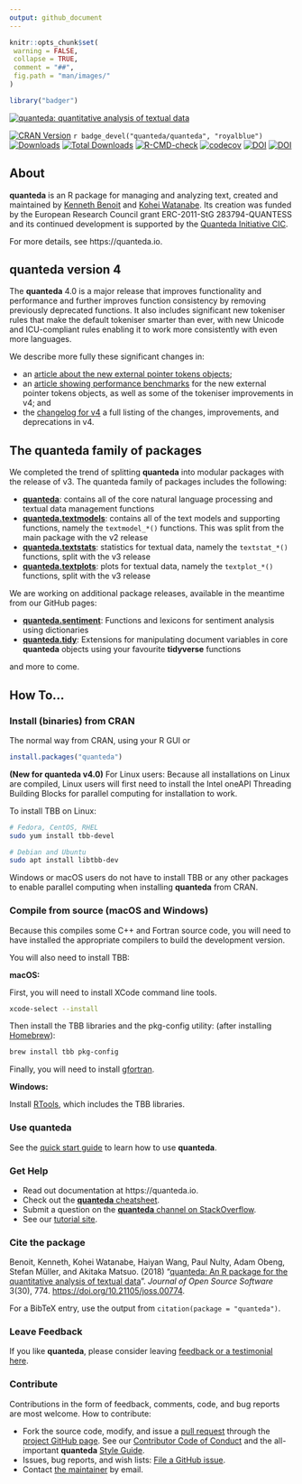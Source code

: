 ```yaml
---
output: github_document
---
```


```r
knitr::opts_chunk$set(
 warning = FALSE,
 collapse = TRUE,
 comment = "##",
 fig.path = "man/images/"
)
```
```r
library("badger")
```

[![quanteda: quantitative analysis of textual data](https://cdn.rawgit.com/quanteda/quanteda/master/images/quanteda_logo.svg)](http://quanteda.io)

<!-- badges: start -->
[![CRAN Version](https://www.r-pkg.org/badges/version/quanteda)](https://CRAN.R-project.org/package=quanteda)
`r badge_devel("quanteda/quanteda", "royalblue")`
[![Downloads](https://cranlogs.r-pkg.org/badges/quanteda)](https://CRAN.R-project.org/package=quanteda)
[![Total Downloads](https://cranlogs.r-pkg.org/badges/grand-total/quanteda?color=orange)](https://CRAN.R-project.org/package=quanteda)
[![R-CMD-check](https://github.com/quanteda/quanteda/actions/workflows/check-standard.yaml/badge.svg)](https://github.com/quanteda/quanteda/actions/workflows/check-standard.yaml)
[![codecov](https://codecov.io/gh/quanteda/quanteda/branch/master/graph/badge.svg)](https://app.codecov.io/gh/quanteda/quanteda) [![DOI](https://zenodo.org/badge/5424649.svg)](https://zenodo.org/badge/latestdoi/5424649)
[![DOI](http://joss.theoj.org/papers/10.21105/joss.00774/status.svg)](https://doi.org/10.21105/joss.00774)
<!-- badges: end -->

## About


**quanteda** is an R package for managing and analyzing text, created and maintained by [Kenneth Benoit](https://kenbenoit.net) and [Kohei Watanabe](https://blog.koheiw.net/). Its creation was funded by the European Research Council grant ERC-2011-StG 283794-QUANTESS and its continued development is supported by the [Quanteda Initiative CIC](https://quanteda.org).

For more details, see https://quanteda.io.

## **quanteda** version 4

The **quanteda** 4.0 is a major release that improves functionality and performance and further improves function consistency by removing previously deprecated functions.  It also includes significant new tokeniser rules that make the default tokeniser smarter than ever, with new Unicode and ICU-compliant rules enabling it to work more consistently with even more languages.

We describe more fully these significant changes in:

- an [article about the new external pointer tokens objects](https://quanteda.io/articles/pkgdown/tokens_xptr.html);
- an [article showing performance benchmarks](https://quanteda.io/articles/pkgdown/benchmarks_xptr.html) for the new external pointer tokens objects, as well as some of the tokeniser improvements in v4; and
- the [changelog for v4](https://github.com/quanteda/quanteda/blob/master/NEWS.md#quanteda-40) a full listing of the changes, improvements, and deprecations in v4.

## The **quanteda** family of packages

We completed the trend of splitting **quanteda** into modular packages with the release of v3. The quanteda family of packages includes the following:

- [**quanteda**](https://github.com/quanteda/quanteda): contains all of the core natural language processing and textual data management functions
- [**quanteda.textmodels**](https://github.com/quanteda/quanteda.textmodels): contains all of the text models and supporting functions, namely the `textmodel_*()` functions. This was split from the main package with the v2 release
- [**quanteda.textstats**](https://github.com/quanteda/quanteda.textstats): statistics for textual data, namely the `textstat_*()` functions, split with the v3 release
- [**quanteda.textplots**](https://github.com/quanteda/quanteda.textplots): plots for textual data, namely the `textplot_*()` functions, split with the v3 release

We are working on additional package releases, available in the meantime from our GitHub pages:

- [**quanteda.sentiment**](https://github.com/quanteda/quanteda.sentiment): Functions and lexicons for sentiment analysis using dictionaries
- [**quanteda.tidy**](https://github.com/quanteda/quanteda.tidy): Extensions for manipulating document variables in core **quanteda** objects using your favourite **tidyverse** functions

and more to come.

## How To...

### Install (binaries) from CRAN

The normal way from CRAN, using your R GUI or 
```r
install.packages("quanteda") 
```

**(New for quanteda v4.0)** For Linux users: Because all installations on Linux are compiled, Linux users will first need to install the Intel oneAPI Threading Building Blocks for parallel computing for installation to work.

To install TBB on Linux:

```bash
# Fedora, CentOS, RHEL
sudo yum install tbb-devel

# Debian and Ubuntu
sudo apt install libtbb-dev
```

Windows or macOS users do not have to install TBB or any other packages to enable parallel computing when installing **quanteda** from CRAN.

### Compile from source (macOS and Windows)

Because this compiles some C++ and Fortran source code, you will need to have installed the appropriate compilers to build the development version.  

You will also need to install TBB:

**macOS:**

First, you will need to install XCode command line tools.

```bash
xcode-select --install
```

Then install the TBB libraries and the pkg-config utility: (after installing [Homebrew](https://brew.sh)):

```bash
brew install tbb pkg-config
```

Finally, you will need to install [gfortran](https://github.com/fxcoudert/gfortran-for-macOS/releases).

**Windows:**

Install [RTools](https://cran.r-project.org/bin/windows/Rtools/), which includes the TBB libraries.

### Use **quanteda**

See the [quick start guide](https://quanteda.io/articles/quickstart.html) to learn how to use **quanteda**.

### Get Help

* Read out documentation at https://quanteda.io.
* Check out the [**quanteda** cheatsheet](https://github.com/quanteda/quanteda/blob/master/tests/cheatsheet/quanteda-cheatsheet.pdf).
* Submit a question on the [**quanteda** channel on StackOverflow](https://stackoverflow.com/questions/tagged/quanteda).
* See our [tutorial site](https://tutorials.quanteda.io/).

### Cite the package

Benoit, Kenneth, Kohei Watanabe, Haiyan Wang, Paul Nulty, Adam Obeng, Stefan Müller, and Akitaka Matsuo. (2018) "[quanteda: An R package for the quantitative analysis of textual data](https://www.theoj.org/joss-papers/joss.00774/10.21105.joss.00774.pdf)". _Journal of Open Source Software_ 3(30), 774. [https://doi.org/10.21105/joss.00774](https://doi.org/10.21105/joss.00774).

For a BibTeX entry, use the output from `citation(package = "quanteda")`.

### Leave Feedback

If you like **quanteda**, please consider leaving [feedback or a testimonial here](https://github.com/quanteda/quanteda/issues/461).

### Contribute

Contributions in the form of feedback, comments, code, and bug reports are most welcome. How to contribute:

* Fork the source code, modify, and issue a [pull request](https://help.github.com/articles/creating-a-pull-request-from-a-fork/) through the [project GitHub page](https://github.com/quanteda/quanteda). See our [Contributor Code of Conduct](https://github.com/quanteda/quanteda/blob/master/CONDUCT.md) and the all-important **quanteda** [Style Guide](https://github.com/quanteda/quanteda/wiki/Style-guide).
* Issues, bug reports, and wish lists: [File a GitHub issue](https://github.com/quanteda/quanteda/issues).
* Contact [the maintainer](mailto:kbenoit@lse.ac.uk) by email.
